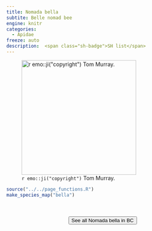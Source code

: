 ```yaml
---
title: Nomada bella
subtite: Belle nomad bee
engine: knitr
categories:
  - Apidae
freeze: auto
description:  <span class="sh-badge">SH list</span>
---
```

![`r emo::ji("copyright")` Tom Murray.](https://inaturalist-open-data.s3.amazonaws.com/photos/257784403/large.jpeg){height=300}





```r
source("../../page_functions.R")
make_species_map("bella")
```
<br><br>
<center>


<a href="https://inaturalist.ca/observations?place_id=any&subview=map&taxon_id=1426453"><button type="button" class="btn btn-secondary">See all Nomada bella in BC <i class="fa-solid fa-arrow-up-right-from-square"></i> </button></a>
</center>
